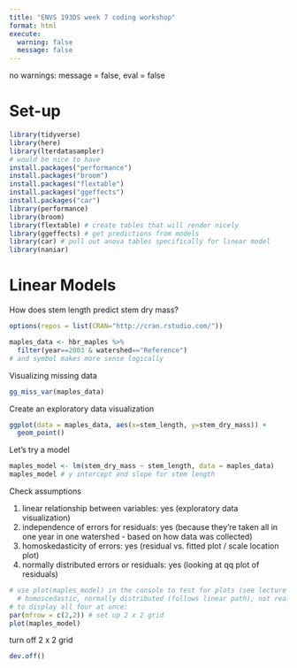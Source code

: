 ```yaml
---
title: "ENVS 193DS week 7 coding workshop"
format: html
execute: 
  warning: false
  message: false
---
```


no warnings: message = false, eval = false

# Set-up

```r
library(tidyverse)
library(here)
library(lterdatasampler)
# would be nice to have
install.packages("performance")
install.packages("broom")
install.packages("flextable")
install.packages("ggeffects")
install.packages("car")
library(performance) 
library(broom) 
library(flextable) # create tables that will render nicely
library(ggeffects) # get predictions from models
library(car) # pull out anova tables specifically for linear model
library(naniar)
```

# Linear Models

How does stem length predict stem dry mass?

```r
options(repos = list(CRAN="http://cran.rstudio.com/"))
```

```r
maples_data <- hbr_maples %>% 
  filter(year==2003 & watershed=="Reference")
# and symbol makes more sense logically
```

Visualizing missing data

```r
gg_miss_var(maples_data)
```

Create an exploratory data visualization

```r
ggplot(data = maples_data, aes(x=stem_length, y=stem_dry_mass)) +
  geom_point()
```

Let's try a model

```r
maples_model <- lm(stem_dry_mass ~ stem_length, data = maples_data)
maples_model # y intercept and slope for stem length
```

Check assumptions

1.  linear relationship between variables: yes (exploratory data visualization)
2.  independence of errors for residuals: yes (because they're taken all in one year in one watershed - based on how data was collected)
3.  homoskedasticity of errors: yes (residual vs. fitted plot / scale location plot)
4.  normally distributed errors or residuals: yes (looking at qq plot of residuals)

```r
# use plot(maples_model) in the console to test for plots (see lecture 7)
  # homoscedastic, normally distributed (follows linear path), not really any influential outliers
# to display all four at once:
par(mfrow = c(2,2)) # set up 2 x 2 grid
plot(maples_model)
```

turn off 2 x 2 grid

```r
dev.off()
```
